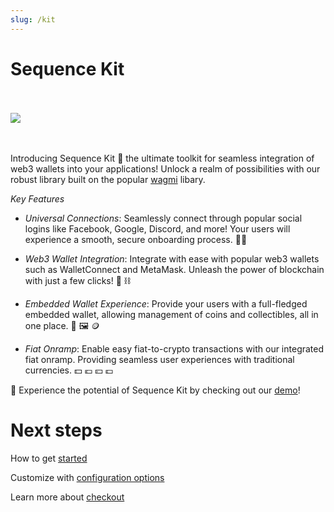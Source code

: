 ```yaml
---
slug: /kit
---
```


# Sequence Kit

<br />
<br />
<div class="text--center">
  <img src="/img/kit/kit-logo-in-one.png" />
</div>
<br />
<br />

Introducing Sequence Kit 🧰 the ultimate toolkit for seamless integration of web3 wallets into your applications! Unlock a realm of possibilities with our robust library built on the popular [wagmi](https://wagmi.sh/) libary.

*Key Features*

- *Universal Connections*: Seamlessly connect through popular social logins like Facebook, Google, Discord, and more! Your users will experience a smooth, secure onboarding process. 🔐🪪

- *Web3 Wallet Integration*: Integrate with ease with popular web3 wallets such as WalletConnect and MetaMask. Unleash the power of blockchain with just a few clicks! 🦊 ⛓️

- *Embedded Wallet Experience*: Provide your users with a full-fledged embedded wallet, allowing management of coins and collectibles, all in one place. 👛 🖼️ 🪙

- *Fiat Onramp*: Enable easy fiat-to-crypto transactions with our integrated fiat onramp. Providing seamless user experiences with traditional currencies. 💵 💶 💴 💷

👀 Experience the potential of Sequence Kit by checking out our [demo](https://0xsequence.github.io/kit)!

# Next steps

How to get [started](/kit/getting-started)

Customize with [configuration options](/kit/configuration)

Learn more about [checkout](/kit/checkout)
